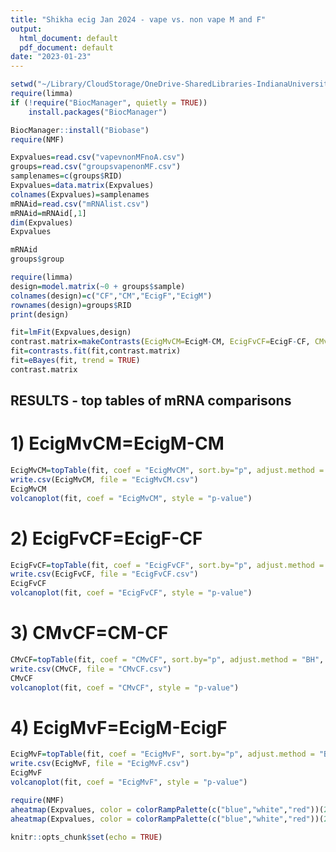 ```yaml
---
title: "Shikha ecig Jan 2024 - vape vs. non vape M and F"
output:
  html_document: default
  pdf_document: default
date: "2023-01-23"
---
```


```r
setwd("~/Library/CloudStorage/OneDrive-SharedLibraries-IndianaUniversity/Sharma, Shikha - Manuscript-IJERPH-12-23-2023/Data analysis on R/Vape vs non vape M and F")
require(limma)
if (!require("BiocManager", quietly = TRUE))
    install.packages("BiocManager")

BiocManager::install("Biobase")
require(NMF)
```

```r
Expvalues=read.csv("vapevnonMFnoA.csv")
groups=read.csv("groupsvapenonMF.csv")
samplenames=c(groups$RID)
Expvalues=data.matrix(Expvalues)
colnames(Expvalues)=samplenames
mRNAid=read.csv("mRNAlist.csv")
mRNAid=mRNAid[,1]
dim(Expvalues)
Expvalues
```

```r
mRNAid
groups$group
```


```r
require(limma)
design=model.matrix(~0 + groups$sample)
colnames(design)=c("CF","CM","EcigF","EcigM")
rownames(design)=groups$RID
print(design)
```


```r
fit=lmFit(Expvalues,design)
contrast.matrix=makeContrasts(EcigMvCM=EcigM-CM, EcigFvCF=EcigF-CF, CMvCF=CM-CF, EcigMvF=EcigM-EcigF, levels=design)
fit=contrasts.fit(fit,contrast.matrix)
fit=eBayes(fit, trend = TRUE)
contrast.matrix
```

## RESULTS - top tables of mRNA comparisons

# 1) EcigMvCM=EcigM-CM

```r
EcigMvCM=topTable(fit, coef = "EcigMvCM", sort.by="p", adjust.method = "BH", genelist=mRNAid, n=Inf)
write.csv(EcigMvCM, file = "EcigMvCM.csv")
EcigMvCM
volcanoplot(fit, coef = "EcigMvCM", style = "p-value")
```


# 2) EcigFvCF=EcigF-CF

```r
EcigFvCF=topTable(fit, coef = "EcigFvCF", sort.by="p", adjust.method = "BH", genelist=mRNAid, n=Inf)
write.csv(EcigFvCF, file = "EcigFvCF.csv")
EcigFvCF
volcanoplot(fit, coef = "EcigFvCF", style = "p-value")
```

# 3) CMvCF=CM-CF

```r
CMvCF=topTable(fit, coef = "CMvCF", sort.by="p", adjust.method = "BH", genelist=mRNAid, n=Inf)
write.csv(CMvCF, file = "CMvCF.csv")
CMvCF
volcanoplot(fit, coef = "CMvCF", style = "p-value")
```

# 4) EcigMvF=EcigM-EcigF

```r
EcigMvF=topTable(fit, coef = "EcigMvF", sort.by="p", adjust.method = "BH", genelist=mRNAid, n=Inf)
write.csv(EcigMvF, file = "EcigMvF.csv")
EcigMvF
volcanoplot(fit, coef = "EcigMvF", style = "p-value")
```



```r
require(NMF)
aheatmap(Expvalues, color = colorRampPalette(c("blue","white","red"))(20), scale="row", annColors = "Set1", Colv = NULL, Rowv= NULL, annLegend = TRUE, border_color = "black", labCol = groups$group)
aheatmap(Expvalues, color = colorRampPalette(c("blue","white","red"))(20), scale="row", annColors = "Set1", Colv = NA, Rowv= NA, annLegend = TRUE, border_color = "black", labCol = groups$group)
```



```r
knitr::opts_chunk$set(echo = TRUE)
```


